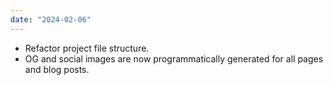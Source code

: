 ```yaml
---
date: "2024-02-06"
---
```


- Refactor project file structure.
- OG and social images are now programmatically generated for all pages and blog posts.
